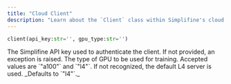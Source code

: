 ```yaml
---
title: "Cloud Client"
description: "Learn about the `Client` class within Simplifine's cloud training platform to establish a connection with the cloud server."
---
```


```python
client(api_key:str='', gpu_type:str='')
```

<ParamField path="api_key" type="string" required="true">
  The Simplifine API key used to authenticate the client. If not provided, an exception is raised.
</ParamField>
<ParamField path="gpu_type" type="string">
  The type of GPU to be used for training. Accepted values are `"a100"` and `"l4"`. If not recognized, the default L4 server is used. _Defaults to `"l4"`._
</ParamField>
